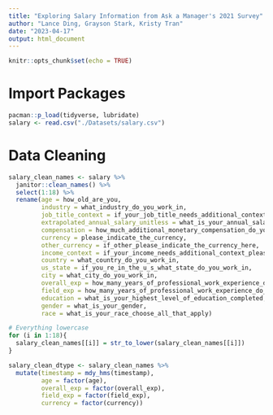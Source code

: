 ```yaml
---
title: "Exploring Salary Information from Ask a Manager's 2021 Survey"
author: "Lance Ding, Grayson Stark, Kristy Tran"
date: "2023-04-17"
output: html_document
---
```


```r
knitr::opts_chunk$set(echo = TRUE)
```

# Import Packages

```r
pacman::p_load(tidyverse, lubridate)
salary <- read.csv("./Datasets/salary.csv")
```

# Data Cleaning
```r
salary_clean_names <- salary %>% 
  janitor::clean_names() %>% 
  select(1:18) %>% 
  rename(age = how_old_are_you,
         industry = what_industry_do_you_work_in,
         job_title_context = if_your_job_title_needs_additional_context_please_clarify_here,
         extrapolated_annual_salary_unitless = what_is_your_annual_salary_you_ll_indicate_the_currency_in_a_later_question_if_you_are_part_time_or_hourly_please_enter_an_annualized_equivalent_what_you_would_earn_if_you_worked_the_job_40_hours_a_week_52_weeks_a_year,
         compensation = how_much_additional_monetary_compensation_do_you_get_if_any_for_example_bonuses_or_overtime_in_an_average_year_please_only_include_monetary_compensation_here_not_the_value_of_benefits,
         currency = please_indicate_the_currency,
         other_currency = if_other_please_indicate_the_currency_here,
         income_context = if_your_income_needs_additional_context_please_provide_it_here,
         country = what_country_do_you_work_in,
         us_state = if_you_re_in_the_u_s_what_state_do_you_work_in,
         city = what_city_do_you_work_in,
         overall_exp = how_many_years_of_professional_work_experience_do_you_have_overall,
         field_exp = how_many_years_of_professional_work_experience_do_you_have_in_your_field,
         education = what_is_your_highest_level_of_education_completed,
         gender = what_is_your_gender,
         race = what_is_your_race_choose_all_that_apply)

# Everything lowercase
for (i in 1:18){
  salary_clean_names[[i]] = str_to_lower(salary_clean_names[[i]])
}
```

```r
salary_clean_dtype <- salary_clean_names %>% 
  mutate(timestamp = mdy_hms(timestamp),
         age = factor(age),
         overall_exp = factor(overall_exp),
         field_exp = factor(field_exp),
         currency = factor(currency))
```

```r
```

